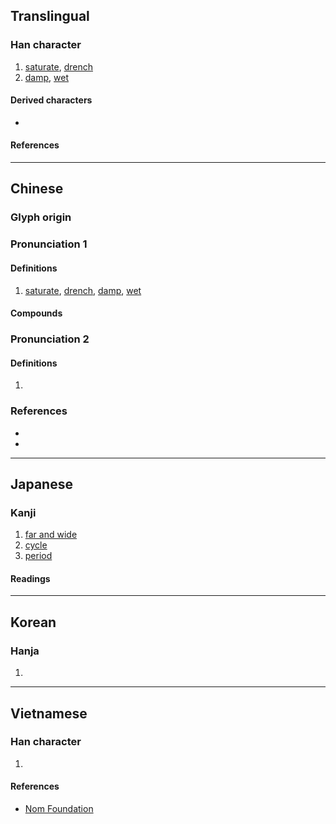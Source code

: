 {{also|浃}}
{{character info}}
==Translingual==

===Han character===
{{Han char|rn=85|rad=水|as=07|sn=10|four=34138|canj=EKOO|ids=⿰氵夾}}

# [[saturate]], [[drench]]
# [[damp]], [[wet]]

====Derived characters====
* {{l|mul|[[𢲯]], [[㴺]], [[𮦨]]}}

====References====
{{Han ref|kx=0625.170|dkj=17506|dj=1027.030|hdz=31620.070|uh=6D79}}

----

==Chinese==
{{zh-forms|s=浃}}

===Glyph origin===
{{Han etym}}

===Pronunciation 1===
{{zh-pron
|m=浹
|c=zip3,gaap3
|mn=ml:kiap/ml:kap/xm:hia̍p/xm:chiap
|mn_note=kiap - vernacular; kap - literary
|mc=y
|oc=2
|cat=v,a
}}

====Definitions====
{{zh-hanzi}}

# [[saturate]], [[drench]], [[damp]], [[wet]]

====Compounds====
{{zh-der|周浹|日浹往來|普浹|汗流浹背|流汗浹背|浹日|浹洽|浹浹|浹背|浹辰|浹髓淪肌|浹髓淪膚|淪肌浹髓}}

===Pronunciation 2===
{{zh-pron
|m=xiá,jiá,1nb=Mainland,2nb=Taiwan
|cat=
}}

====Definitions====
{{zh-hanzi}}

# {{zh-only|浹渫}}

===References===
* {{R:twedu|B02110}}
* {{R:yue:Hanzi}}

----

==Japanese==

===Kanji===
{{ja-kanji|grade=|rs=水07}}

# [[far and wide]]
# [[cycle]]
# [[period]]

====Readings====
{{ja-readings
|goon=しょう<せふ
|kanon=しょう<せふ
|kun=[[あまねし]] (amaneshi), [[とおる]] (tooru), [[うるおう]] (uruou)
|nanori=とおる
}}

----

==Korean==

===Hanja===
{{ko-hanja|hangeul=협|eumhun=|rv=hyeop|mr=hyŏp|y=hyep}}

# {{rfdef|ko|sort=水07}}

----

==Vietnamese==

===Han character===
{{vi-readings|rs=水07|reading=tiếp}}

# {{rfdef|vi|sort=水07}}

====References====
* [http://nomfoundation.org/common/nom_details.php?codepoint=6d79 Nom Foundation]